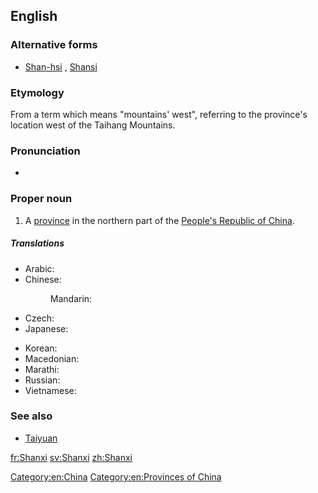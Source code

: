 {{also|Shānxī|Shaanxi}}
==English==
{{wikipedia}}

===Alternative forms===
* [[Shan-hsi]] {{q|Wade-Giles}}, [[Shansi]] {{q|Chinese Postal Map Romanization}}

===Etymology===
From a {{etyl|cmn|en}} term which means "mountains' west", referring to the province's location west of the Taihang Mountains.

===Pronunciation===
* {{IPA|/ˈʃɑnˈʃi/|lang=en}}

===Proper noun===
{{en-proper noun}}

# A [[province]] in the northern part of the [[People's Republic of China]].

=====Translations=====
{{trans-top|province of China}}
* Arabic: {{t|ar|شَانْشِي|m|tr=šanšī}}
* Chinese:
*: Mandarin: {{t+|cmn|山西|tr=Shānxī|sc=Hani}}
* Czech: {{t|cs|Šan-si}}
* Japanese: {{t|ja|山西|tr=さんせい, Sansei}}
{{trans-mid}}
* Korean: {{t|ko|산시|tr=Sansi|sc=Hang}}
* Macedonian: {{t|mk|Шансји|tr=Šánsji|sc=Cyrl}}
* Marathi: {{t|mr|शान्शी|tr=śānśī|sc=Deva}}
* Russian: {{t|ru|Шаньси́|f}}
* Vietnamese: {{t|vi|Sơn Tây}}
{{trans-bottom}}

===See also===
* [[Taiyuan]]

[[Category:en:China]]
[[Category:en:Provinces of China]]

[[fr:Shanxi]]
[[sv:Shanxi]]
[[zh:Shanxi]]